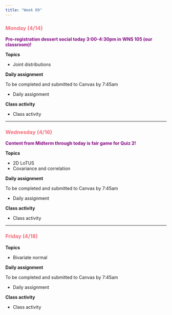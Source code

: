 ```yaml
---
title: "Week 09"
---
```


::: {style="color: #F66D7A"}
### Monday (4/14)
:::

::: {style="color: purple"}
**Pre-registration dessert social today 3:00-4:30pm in WNS 105 (our classroom)!**
:::

**Topics**

-   Joint distributions

**Daily assignment**

To be completed and submitted to Canvas by 7:45am

-   Daily assignment

**Class activity**

-   Class activity

------------------------------------------------------------------------

::: {style="color: #F66D7A"}
### Wednesday (4/16)
:::

::: {style="color: purple"}
**Content from Midterm through today is fair game for Quiz 2!**
:::

**Topics**

-   2D LoTUS
-   Covariance and correlation

**Daily assignment**

To be completed and submitted to Canvas by 7:45am

-   Daily assignment

**Class activity**

-   Class activity

------------------------------------------------------------------------

::: {style="color: #F66D7A"}
### Friday (4/18)
:::

**Topics**

-   Bivariate normal

**Daily assignment**

To be completed and submitted to Canvas by 7:45am

-   Daily assignment

**Class activity**

-   Class activity
